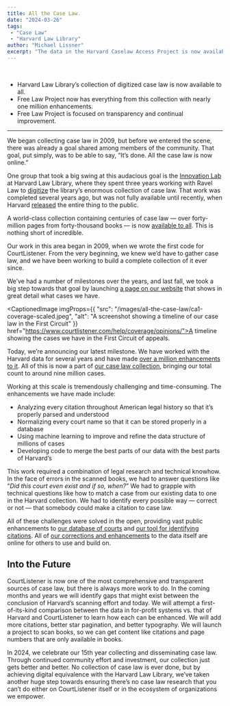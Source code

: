 ```yaml
---
title: All the Case Law.
date: "2024-03-26"
tags:
 - "Case Law"
 - "Harvard Law Library"
author: "Michael Lissner"
excerpt: "The data in the Harvard Caselaw Access Project is now available. We have spent years incorporating all of it into CourtListener."
---
```


<br/>

<AlertBox>
<ul>
<li>Harvard Law Library’s collection of digitized case law is now available to all.</li>
<li>Free Law Project now has everything from this collection with nearly one million enhancements.</li>
<li>Free Law Project is focused on transparency and continual improvement.</li>
</ul>
</AlertBox>

----
 
<p className="lead">We began collecting case law in 2009, but before we entered the scene, there was already a goal shared among members of the community. That goal, put simply, was to be able to say, “It’s done. All the case law is now online.”</p>

One group that took a big swing at this audacious goal is the [Innovation Lab][lil] at Harvard Law Library, where they spent three years working with Ravel Law to [digitize][d] the library’s enormous collection of case law. That work was completed several years ago, but was not fully available until recently, when Harvard [released][r] the entire thing to the public. 

A world-class collection containing centuries of case law — over forty-million pages from forty-thousand books — is now [available to all][a]. This is nothing short of incredible.

Our work in this area began in 2009, when we wrote the first code for CourtListener. From the very beginning, we knew we’d have to gather case law, and we have been working to build a complete collection of it ever since. 

We’ve had a number of milestones over the years, and last fall, we took a big step towards that goal by launching [a page on our website][c] that shows in great detail what cases we have.

<CaptionedImage imgProps={{
  "src": "/images/all-the-case-law/ca1-coverage-scaled.jpeg",
  "alt": "A screenshot showing a timeline of our case law in the First Circuit"
}} href="https://www.courtlistener.com/help/coverage/opinions/">A timeline showing the cases we have in the First Circuit of appeals.</CaptionedImage>

Today, we’re announcing our latest milestone. We have worked with the Harvard data for several years and have made [over a million enhancements to it][m]. All of this is now a part of [our case law collection][cl], bringing our total count to around nine million cases.

Working at this scale is tremendously challenging and time-consuming. The enhancements we have made include:

 - Analyzing every citation throughout American legal history so that it’s properly parsed and understood
 - Normalizing every court name so that it can be stored properly in a database
 - Using machine learning to improve and refine the data structure of millions of cases
 - Developing code to merge the best parts of our data with the best parts of Harvard’s

This work required a combination of legal research and technical knowhow. In the face of errors in the scanned books, we had to answer questions like “*Did this court even exist and if so, when?*” We had to grapple with technical questions like how to match a case from our existing data to one in the Harvard collection. We had to identify every possible way — correct or not — that somebody could make a citation to case law.

All of these challenges were solved in the open, providing vast public enhancements to [our database of courts][cts] and [our tool for identifying citations][eye]. All of [our corrections and enhancements][corr] to the data itself are online for others to use and build on.

## Into the Future

CourtListener is now one of the most comprehensive and transparent sources of case law, but there is always more work to do. In the coming months and years we will identify gaps that might exist between the conclusion of Harvard’s scanning effort and today. We will attempt a first-of-its-kind comparison between the data in for-profit systems vs. that of Harvard and CourtListener to learn how each can be enhanced. We will add more citations, better star pagination, and better typography. We will launch a project to scan books, so we can get content like citations and page numbers that are only available in books.

In 2024, we celebrate our 15th year collecting and disseminating case law. Through continued community effort and investment, our collection just gets better and better. No collection of case law is ever done, but by achieving digital equivalence with the Harvard Law Library, we’ve taken another huge step towards ensuring there’s no case law research that you can’t do either on CourtListener itself or in the ecosystem of organizations we empower.

[lil]: https://lil.law.harvard.edu/
[d]: https://www.lawnext.com/2024/03/guest-post-the-caselaw-access-project-then-now-tomorrow.html
[r]: https://www.lawnext.com/2024/03/event-tomorrow-marks-the-end-of-commercial-restrictions-on-the-caselaw-access-project-that-digitized-all-u-s-case-law.html
[a]: https://static.case.law
[c]: https://www.courtlistener.com/help/coverage/opinions/
[m]: https://github.com/freelawproject/opinionated
[cl]: https://www.courtlistener.com/opinion/
[cts]: /projects/courts-db/
[eye]: /projects/eyecite
[corr]: https://github.com/freelawproject/opinionated